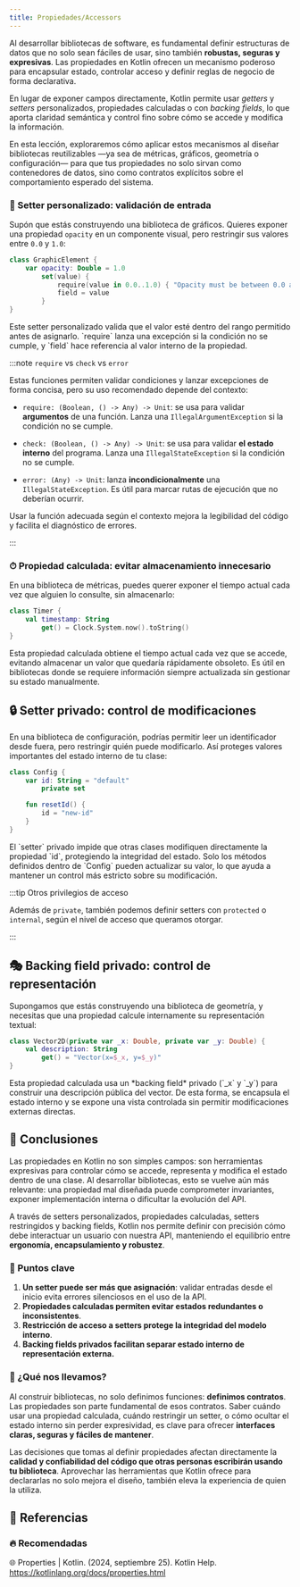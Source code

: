 ```yaml
---
title: Propiedades/Accessors
---
```


<ReadingTime />

Al desarrollar bibliotecas de software, es fundamental definir estructuras de datos que no solo sean fáciles de usar, sino también **robustas, seguras y expresivas**. Las propiedades en Kotlin ofrecen un mecanismo poderoso para encapsular estado, controlar acceso y definir reglas de negocio de forma declarativa.

En lugar de exponer campos directamente, Kotlin permite usar *getters* y *setters* personalizados, propiedades calculadas o con *backing fields*, lo que aporta claridad semántica y control fino sobre cómo se accede y modifica la información.

En esta lección, exploraremos cómo aplicar estos mecanismos al diseñar bibliotecas reutilizables —ya sea de métricas, gráficos, geometría o configuración— para que tus propiedades no solo sirvan como contenedores de datos, sino como contratos explícitos sobre el comportamiento esperado del sistema.

### 🧪 Setter personalizado: validación de entrada

Supón que estás construyendo una biblioteca de gráficos. Quieres exponer una propiedad `opacity` en un componente visual, pero restringir sus valores entre `0.0` y `1.0`:

```kotlin
class GraphicElement {
    var opacity: Double = 1.0
        set(value) {
            require(value in 0.0..1.0) { "Opacity must be between 0.0 and 1.0" }
            field = value
        }
}
```

<Explanation>
    Este setter personalizado valida que el valor esté dentro del rango permitido antes de asignarlo.  
    `require` lanza una excepción si la condición no se cumple, y `field` hace referencia al valor interno de la propiedad.
</Explanation>

:::note `require` vs `check` vs `error`

Estas funciones permiten validar condiciones y lanzar excepciones de forma concisa, pero su uso recomendado depende del contexto:

- `require: (Boolean, () -> Any) -> Unit`: se usa para validar **argumentos** de una función. Lanza una `IllegalArgumentException` si la condición no se cumple.

- `check: (Boolean, () -> Any) -> Unit`: se usa para validar **el estado interno** del programa. Lanza una `IllegalStateException` si la condición no se cumple.

- `error: (Any) -> Unit`: lanza **incondicionalmente** una `IllegalStateException`. Es útil para marcar rutas de ejecución que no deberían ocurrir.

Usar la función adecuada según el contexto mejora la legibilidad del código y facilita el diagnóstico de errores.

:::


### ⏱ Propiedad calculada: evitar almacenamiento innecesario

En una biblioteca de métricas, puedes querer exponer el tiempo actual cada vez que alguien lo consulte, sin almacenarlo:

```kotlin
class Timer {
    val timestamp: String
        get() = Clock.System.now().toString()
}
```

<Explanation>
    Esta propiedad calculada obtiene el tiempo actual cada vez que se accede, evitando almacenar un valor que quedaría rápidamente obsoleto.  
    Es útil en bibliotecas donde se requiere información siempre actualizada sin gestionar su estado manualmente.
</Explanation>

## 🔒 Setter privado: control de modificaciones

En una biblioteca de configuración, podrías permitir leer un identificador desde fuera, pero restringir quién puede modificarlo. Así proteges valores importantes del estado interno de tu clase:

```kotlin
class Config {
    var id: String = "default"
        private set

    fun resetId() {
        id = "new-id"
    }
}
```

<Explanation>
    El `setter` privado impide que otras clases modifiquen directamente la propiedad `id`, protegiendo la integridad del estado.  
    Solo los métodos definidos dentro de `Config` pueden actualizar su valor, lo que ayuda a mantener un control más estricto sobre su modificación.
</Explanation>

:::tip Otros privilegios de acceso

Además de `private`, también podemos definir setters con `protected` o `internal`, según el nivel de acceso que queramos otorgar.

:::

## 🎭 Backing field privado: control de representación

Supongamos que estás construyendo una biblioteca de geometría, y necesitas que una propiedad calcule internamente su representación textual:

```kotlin
class Vector2D(private var _x: Double, private var _y: Double) {
    val description: String
        get() = "Vector(x=$_x, y=$_y)"
}
```

<Explanation>
    Esta propiedad calculada usa un *backing field* privado (`_x` y `_y`) para construir una descripción pública del vector.  
    De esta forma, se encapsula el estado interno y se expone una vista controlada sin permitir modificaciones externas directas.
</Explanation>

## 🎯 Conclusiones

Las propiedades en Kotlin no son simples campos: son herramientas expresivas para controlar cómo se accede, representa y modifica el estado dentro de una clase. Al desarrollar bibliotecas, esto se vuelve aún más relevante: una propiedad mal diseñada puede comprometer invariantes, exponer implementación interna o dificultar la evolución del API.

A través de setters personalizados, propiedades calculadas, setters restringidos y backing fields, Kotlin nos permite definir con precisión cómo debe interactuar un usuario con nuestra API, manteniendo el equilibrio entre **ergonomía, encapsulamiento y robustez**.

### 🔑 Puntos clave

1. **Un setter puede ser más que asignación**: validar entradas desde el inicio evita errores silenciosos en el uso de la API.
2. **Propiedades calculadas permiten evitar estados redundantes o inconsistentes**.
3. **Restricción de acceso a setters protege la integridad del modelo interno**.
4. **Backing fields privados facilitan separar estado interno de representación externa.**

### 🧰 ¿Qué nos llevamos?

Al construir bibliotecas, no solo definimos funciones: **definimos contratos**. Las propiedades son parte fundamental de esos contratos. Saber cuándo usar una propiedad calculada, cuándo restringir un setter, o cómo ocultar el estado interno sin perder expresividad, es clave para ofrecer **interfaces claras, seguras y fáciles de mantener**.

Las decisiones que tomas al definir propiedades afectan directamente la **calidad y confiabilidad del código que otras personas escribirán usando tu biblioteca**. Aprovechar las herramientas que Kotlin ofrece para declararlas no solo mejora el diseño, también eleva la experiencia de quien la utiliza.

<div className="language-card-container">
    <LanguageCard
        logoSrc="https://upload.wikimedia.org/wikipedia/commons/thumb/b/bd/Logo_C_sharp.svg/1200px-Logo_C_sharp.svg.png"
        language="C#"
        link="/docs/intro/properties/csharp"
    />
    <LanguageCard
        logoSrc="https://upload.wikimedia.org/wikipedia/commons/thumb/c/c3/Python-logo-notext.svg/800px-Python-logo-notext.svg.png"
        language="Python"
        link="/docs/intro/properties/python"
    />
    <LanguageCard
        logoSrc="https://upload.wikimedia.org/wikipedia/commons/thumb/7/73/Ruby_logo.svg/240px-Ruby_logo.svg.png"
        language="Ruby"
        link="/docs/intro/properties/ruby"
    />
    <LanguageCard
        logoSrc="https://cdn-icons-png.flaticon.com/512/3984/3984314.png"
        language="Swift"
        link="/docs/intro/properties/swift"
    />
    <LanguageCard
        logoSrc="https://upload.wikimedia.org/wikipedia/commons/thumb/4/4c/Typescript_logo_2020.svg/800px-Typescript_logo_2020.svg.png"
        language="TypeScript"
        link="/docs/intro/properties/typescript"
    />
</div>

## 📖 Referencias

### 🔥 Recomendadas

🌐 Properties | Kotlin. (2024, septiembre 25). Kotlin Help. https://kotlinlang.org/docs/properties.html
